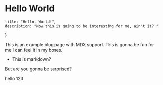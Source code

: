 # Hello World

    title: "Hello, World!",
    description: "Now this is going to be interesting for me, ain't it?!"
}

This is an example blog page with MDX support. This is gonna be fun for me I can feel it in my bones.

- This is markdown?

But are you gonna be surprised?

hello 123